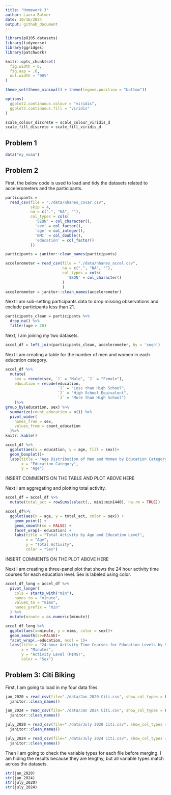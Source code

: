 ```yaml
---
title: "Homework 3"
author: Laura Bulmer
date: 10/16/2024
output: github_document
---
```

```r
library(p8105.datasets)
library(tidyverse)
library(ggridges)
library(patchwork)

knitr::opts_chunk$set(
  fig.width = 6,
  fig.asp = .6,
  out.width = "90%"
)

theme_set(theme_minimal() + theme(legend.position = "bottom"))

options(
  ggplot2.continuous.colour = "viridis",
  ggplot2.continuous.fill = "viridis"
)

scale_colour_discrete = scale_colour_viridis_d
scale_fill_discrete = scale_fill_viridis_d
```

## Problem 1

```r
data("ny_noaa")
```

## Problem 2

First, the below code is used to load and tidy the datasets related to accelerometers and the participants. 

```r
participants = 
  read_csv(file = "./data/nhanes_covar.csv", 
           skip = 4,
           na = c(".", "NA", ""),
           col_types = cols(
             'SEQN' = col_character(),
             'sex' = col_factor(),
             'age' = col_integer(),
             'BMI' = col_double(),
             'education' = col_factor()
           ))

participants = janitor::clean_names(participants)
```


```r
accelerometer = read_csv(file = "./data/nhanes_accel.csv",
                         na = c(".", "NA", ""),
                         col_types = cols(
                           'SEQN' = col_character()
                         )
                         )
accelerometer = janitor::clean_names(accelerometer)
```

Next I am sub-setting participants data to drop missing observations and exclude participants less than 21.

```r
participants_clean = participants %>%
  drop_na() %>%
  filter(age > 20)
```

Next, I am joining my two datasets. 

```r
accel_df = left_join(participants_clean, accelerometer, by = 'seqn')
```

Next I am creating a table for the number of men and women in each education category.

```r
accel_df %>%
  mutate(
    sex = recode(sex, `1` = "Male", `2` = "Female"),
    education = recode(education, 
                       `1` = "Less than High School", 
                       `2` = "High School Equivalent", 
                       `3` = "More than High School")
    )%>%
group_by(education, sex) %>%
  summarize(count_education = n()) %>%
  pivot_wider(
    names_from = sex,
    values_from = count_education
  )%>%
knitr::kable()
```

```r
accel_df %>%
  ggplot(aes(x = education, y = age, fill = sex))+
  geom_boxplot()+
  labs(title = "Age Distribution of Men and Women by Education Category",
       x = "Education Category",
       y = "Age")
```


INSERT COMMENTS ON THE TABLE AND PLOT ABOVE HERE

Next I am aggregating and plotting total activity.

```r
accel_df = accel_df %>%
  mutate(total_act = rowSums(select(., min1:min1440), na.rm = TRUE))

accel_df%>%
  ggplot(aes(x = age, y = total_act, color = sex)) +
    geom_point() +  
    geom_smooth(se = FALSE) +
    facet_wrap(~ education) + 
    labs(title = "Total Activity by Age and Education Level",
         x = "Age",
         y = "Total Activity",
         color = "Sex")
```

INSERT COMMENTS ON THE PLOT ABOVE HERE

Next I am creating a three-panel plot that shows the 24 hour activity time courses for each education level. Sex is labeled using color. 

```r
accel_df_long = accel_df %>%
  pivot_longer(
    cols = starts_with("min"),
    names_to = "minute",
    values_to = "mims",
    names_prefix = "min"
  ) %>%
  mutate(minute = as.numeric(minute))

accel_df_long %>%
  ggplot(aes(x=minute, y = mims, color = sex))+
  geom_smooth(se=FALSE)+
  facet_wrap(.~education, ncol = 1)+
  labs(title = "24-hour Activity Time Courses for Education Levels by Sex",
       x = "Minutes",
       y = "Activity Level (MIMS)",
       color = "Sex")
```

## Problem 3: Citi Biking

First, I am going to load in my four data files.

```r
jan_2020 = read_csv(file="./data/Jan 2020 Citi.csv", show_col_types = FALSE) %>%
  janitor::clean_names()

jan_2024 = read_csv(file="./data/Jan 2024 Citi.csv", show_col_types = FALSE)%>%
  janitor::clean_names()

july_2020 = read_csv(file="./data/July 2020 Citi.csv", show_col_types = FALSE)%>%
  janitor::clean_names()

july_2024 = read_csv(file="./data/July 2024 Citi.csv", show_col_types = FALSE)%>%
  janitor::clean_names()
```

Then I am going to check the variable types for each file before merging. I am hiding the results because they are lengthy, but all variable types match across the datasets.

```r
str(jan_2020)
str(jan_2024)
str(july_2020)
str(july_2024)
```

